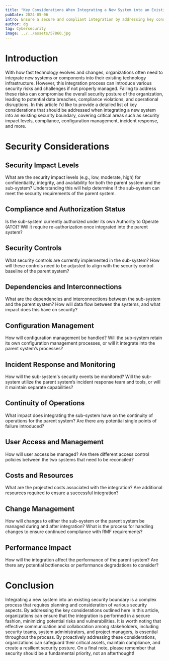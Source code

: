 ```yaml
---
title: "Key Considerations When Integrating a New System into an Existing Security Boundary"
pubDate: 2024-05-06
intro: Ensure a secure and compliant integration by addressing key considerations when introducing a new system into an existing security boundary.
author: dg
tag: Cybersecurity
image: ../../assets/57860.jpg
---
```


# Introduction

With how fast technology evolves and changes, organizations often need to integrate new systems or components into their existing technology infrastructure. However, this integration process can introduce various security risks and challenges if not properly managed. Failing to address these risks can compromise the overall security posture of the organization, leading to potential data breaches, compliance violations, and operational disruptions. In this article I'd like to provide a detailed list of key considerations that should be addressed when integrating a new system into an existing security boundary, covering critical areas such as security impact levels, compliance, configuration management, incident response, and more.

# Security Considerations

## Security Impact Levels 
What are the security impact levels (e.g., low, moderate, high) for confidentiality, integrity, and availability for both the parent system and the sub-system? Understanding this will help determine if the sub-system can meet the security requirements of the parent system.

## Compliance and Authorization Status
Is the sub-system currently authorized under its own Authority to Operate (ATO)? Will it require re-authorization once integrated into the parent system?

## Security Controls
What security controls are currently implemented in the sub-system? How will these controls need to be adjusted to align with the security control baseline of the parent system?

## Dependencies and Interconnections
What are the dependencies and interconnections between the sub-system and the parent system? How will data flow between the systems, and what impact does this have on security?

## Configuration Management
How will configuration management be handled? Will the sub-system retain its own 
configuration management processes, or will it integrate into the parent system’s processes?

## Incident Response and Monitoring
How will the sub-system's security events be monitored? Will the sub-system utilize the parent system’s incident response team and tools, or will it maintain separate capabilities?

## Continuity of Operations
What impact does integrating the sub-system have on the continuity of operations for the parent system? Are there any potential single points of failure introduced?

## User Access and Management
How will user access be managed? Are there different access control policies between the two systems that need to be reconciled?

## Costs and Resources
What are the projected costs associated with the integration? Are additional resources required to ensure a successful integration?

## Change Management
How will changes to either the sub-system or the parent system be managed during and after integration? What is the process for handling changes to ensure continued compliance with RMF requirements?

## Performance Impact
How will the integration affect the performance of the parent system? Are there any potential bottlenecks or performance degradations to consider?

# Conclusion

Integrating a new system into an existing security boundary is a complex process that requires planning and consideration of various security aspects. By addressing the key considerations outlined here in this article, organizations can ensure that the integration is performed in a secure fashion, minimizing potential risks and vulnerabilities. It is worth noting that effective communication and collaboration among stakeholders, including security teams, system administrators, and project managers, is essential throughout the process. By proactively addressing these considerations, organizations can safeguard their critical assets, maintain compliance, and create a resilient security posture. On a final note, please remember that security should be a fundamental priority, not an afterthought!
